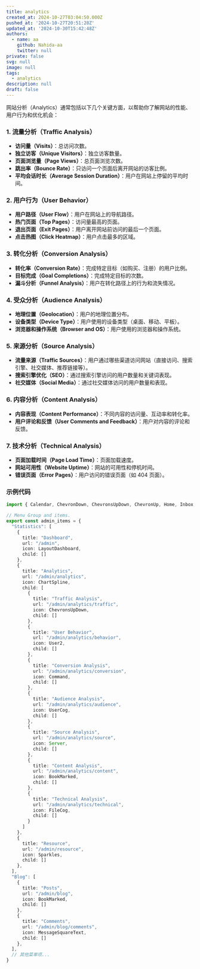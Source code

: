 ```yaml
---
title: analytics
created_at: 2024-10-27T03:04:50.000Z
pushed_at: '2024-10-27T20:51:28Z'
updated_at: '2024-10-30T15:42:48Z'
authors:
  - name: aa
    github: Nahida-aa
    twitter: null
private: false
svg: null
image: null
tags:
  - analytics
description: null
draft: false
---
```

网站分析（Analytics）通常包括以下几个关键方面，以帮助你了解网站的性能、用户行为和优化机会：

### 1. 流量分析（Traffic Analysis）
- **访问量（Visits）**：总访问次数。
- **独立访客（Unique Visitors）**：独立访客数量。
- **页面浏览量（Page Views）**：总页面浏览次数。
- **跳出率（Bounce Rate）**：只访问一个页面后离开网站的访客比例。
- **平均会话时长（Average Session Duration）**：用户在网站上停留的平均时间。

### 2. 用户行为（User Behavior）
- **用户路径（User Flow）**：用户在网站上的导航路径。
- **热门页面（Top Pages）**：访问量最高的页面。
- **退出页面（Exit Pages）**：用户离开网站前访问的最后一个页面。
- **点击热图（Click Heatmap）**：用户点击最多的区域。

### 3. 转化分析（Conversion Analysis）
- **转化率（Conversion Rate）**：完成特定目标（如购买、注册）的用户比例。
- **目标完成（Goal Completions）**：完成特定目标的次数。
- **漏斗分析（Funnel Analysis）**：用户在转化路径上的行为和流失情况。

### 4. 受众分析（Audience Analysis）
- **地理位置（Geolocation）**：用户的地理位置分布。
- **设备类型（Device Type）**：用户使用的设备类型（桌面、移动、平板）。
- **浏览器和操作系统（Browser and OS）**：用户使用的浏览器和操作系统。

### 5. 来源分析（Source Analysis）
- **流量来源（Traffic Sources）**：用户通过哪些渠道访问网站（直接访问、搜索引擎、社交媒体、推荐链接等）。
- **搜索引擎优化（SEO）**：通过搜索引擎访问的用户数量和关键词表现。
- **社交媒体（Social Media）**：通过社交媒体访问的用户数量和表现。

### 6. 内容分析（Content Analysis）
- **内容表现（Content Performance）**：不同内容的访问量、互动率和转化率。
- **用户评论和反馈（User Comments and Feedback）**：用户对内容的评论和反馈。

### 7. 技术分析（Technical Analysis）
- **页面加载时间（Page Load Time）**：页面加载速度。
- **网站可用性（Website Uptime）**：网站的可用性和停机时间。
- **错误页面（Error Pages）**：用户访问的错误页面（如 404 页面）。

### 示例代码

```typescript
import { Calendar, ChevronDown, ChevronsUpDown, ChevronUp, Home, Inbox, Search, Settings, User2, Link as FriendLink, MessageSquareText, BookMarked, Tags, ChartSpline, UserCog, WandSparkles, PanelsTopLeft, FileCog, Palette, Command, Server, Sparkles, Telescope, LayoutDashboard } from "lucide-react"

// Menu Group and items.
export const admin_items = {
  "Statistics": [
    {
      title: "Dashboard",
      url: "/admin",
      icon: LayoutDashboard,
      child: []
    },
    {
      title: "Analytics",
      url: "/admin/analytics",
      icon: ChartSpline,
      child: [
        {
          title: "Traffic Analysis",
          url: "/admin/analytics/traffic",
          icon: ChevronsUpDown,
          child: []
        },
        {
          title: "User Behavior",
          url: "/admin/analytics/behavior",
          icon: User2,
          child: []
        },
        {
          title: "Conversion Analysis",
          url: "/admin/analytics/conversion",
          icon: Command,
          child: []
        },
        {
          title: "Audience Analysis",
          url: "/admin/analytics/audience",
          icon: UserCog,
          child: []
        },
        {
          title: "Source Analysis",
          url: "/admin/analytics/source",
          icon: Server,
          child: []
        },
        {
          title: "Content Analysis",
          url: "/admin/analytics/content",
          icon: BookMarked,
          child: []
        },
        {
          title: "Technical Analysis",
          url: "/admin/analytics/technical",
          icon: FileCog,
          child: []
        }
      ]
    },
    {
      title: "Resource",
      url: "/admin/resource",
      icon: Sparkles,
      child: []
    },
  ],
  "Blog": [
    {
      title: "Posts",
      url: "/admin/blog",
      icon: BookMarked,
      child: []
    },
    {
      title: "Comments",
      url: "/admin/blog/comments",
      icon: MessageSquareText,
      child: []
    },
  ],
  // 其他菜单项...
}
```
